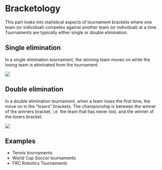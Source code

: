# Bracketology {.unnumbered}

This part looks into statistical aspects of tournament brackets where one team
(or individual) competes against another team (or individual) at a time.
Tournaments are typically either single or double elimination. 

## Single elimination

In a single elimination tournament, the winning team moves on while the losing 
team is eliminated from the tournament. 

![](8-team-single-elimination-bracket.png)


## Double elimination

In a double elimination tournament, when a team loses the first time, the
move on in the "losers" brackets.
The championship is between the winner of the winners bracket,
i.e. the team that has never lost, and the winner of the losers bracket. 


![](8-team-single-elimination-bracket.png)


## Examples

- Tennis tournaments
- World Cup Soccer tournaments
- FRC Robotics Tournaments



